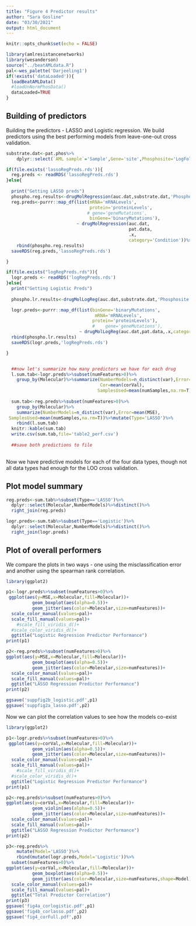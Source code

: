 ```yaml
---
title: "Figure 4 Predictor results"
author: "Sara Gosline"
date: "03/30/2021"
output: html_document
---
```


```r
knitr::opts_chunk$set(echo = FALSE)

library(amlresistancenetworks)
library(wesanderson)
source("../beatAMLdata.R")
pal<-wes_palette('Darjeeling1')
if(!exists('dataLoaded')){
  loadBeatAMLData()
  #loadUnNormPhosData()
  dataLoaded=TRUE
}

```

## Building of predictors

Building the predictors - LASSO and Logistic regression. We build predictors using the best performing models from leave-one-out cross validation. 

```r
 
substrate.dat<-pat.phos%>%
    dplyr::select(`AML sample`='Sample',Gene='site',Phosphosite='LogFoldChange')

if(file.exists('lassoRegPreds.rds')){ 
  reg.preds <- readRDS('lassoRegPreds.rds')
}else{
  
  print("Getting LASSO preds")
  phospho.reg.results<-drugMolRegression(auc.dat,substrate.dat,'Phosphosite')
  reg.preds<-purrr::map_df(list(mRNA='mRNALevels',
                                protein='proteinLevels',
                               # gene='geneMutations',
                                binGene='binaryMutations'),
                           ~ drugMolRegression(auc.dat,
                                               pat.data,                                
                                               .x,
                                               category='Condition'))%>%
    rbind(phospho.reg.results)
  saveRDS(reg.preds,'lassoRegPreds.rds')

}

if(file.exists("logRegPreds.rds")){
  logr.preds <- readRDS('logRegPreds.rds')
}else{
  print("Getting Logistic Preds")
  
  phospho.lr.results<-drugMolLogReg(auc.dat,substrate.dat,'Phosphosite')

  logr.preds<-purrr::map_df(list(binGene='binaryMutations',
                                  mRNA='mRNALevels',
                                 protein='proteinLevels'),
                                 #    gene='geneMutations'),                                
                            ~ drugMolLogReg(auc.dat,pat.data,.x,category='Condition'))%>%
  rbind(phospho.lr.results)
  saveRDS(logr.preds,'logRegPreds.rds')

}


  ##now let's summarize how many predictors we have for each drug
  l.sum.tab<-logr.preds%>%subset(numFeatures>0)%>%
    group_by(Molecular)%>%summarize(NumberModels=n_distinct(var),Error=mean(MSE),
                                    Cor=mean(corVal),
                                   SamplesUsed=mean(numSamples,na.rm=T))%>%mutate(Type='Logistic')
  
  sum.tab<-reg.preds%>%subset(numFeatures>0)%>%
    group_by(Molecular)%>%
    summarize(NumberModels=n_distinct(var),Error=mean(MSE),                                    Cor=mean(corVal),
 SamplesUsed=mean(numSamples,na.rm=T))%>%mutate(Type='LASSO')%>%
    rbind(l.sum.tab)
  knitr::kable(sum.tab)
  write.csv(sum.tab,file='table2_perf.csv')
  
  ##save both predictions to file
    
```

Now we have predictive models for each of the four data types, though not all data types had enough for the LOO cross validation. 

## Plot model summary
```r

reg.preds<-sum.tab%>%subset(Type=='LASSO')%>%
  dplyr::select(Molecular,NumberModels)%>%distinct()%>%
  right_join(reg.preds)

logr.preds<-sum.tab%>%subset(Type=='Logistic')%>%
  dplyr::select(Molecular,NumberModels)%>%distinct()%>%
  right_join(logr.preds)


```

## Plot of overall performers

We compare the plots in two ways - one using the misclassification error and another using the spearman rank correlation. 
```r

library(ggplot2)

p1<-logr.preds%>%subset(numFeatures>0)%>%
 ggplot(aes(y=MSE,x=Molecular,fill=Molecular))+
          geom_boxplot(aes(alpha=0.5))+
          geom_jitter(aes(color=Molecular,size=numFeatures))+
  scale_color_manual(values=pal)+
  scale_fill_manual(values=pal)+
    #scale_fill_viridis_d()+
  #scale_color_viridis_d()+
  ggtitle("Logistic Regression Predictor Performance")
print(p1)

p2<-reg.preds%>%subset(numFeatures>0)%>%
ggplot(aes(y=MSE,x=Molecular,fill=Molecular))+
          geom_boxplot(aes(alpha=0.5))+
          geom_jitter(aes(color=Molecular,size=numFeatures))+
  scale_color_manual(values=pal)+
  scale_fill_manual(values=pal)+
  ggtitle("LASSO Regression Predictor Performance")
print(p2)

ggsave('suppfig2b_logistic.pdf',p1)
ggsave('suppfig2a_lasso.pdf',p2)

```

Now we can plot the correlation values to see how the models co-exist

```r
library(ggplot2)

p1<-logr.preds%>%subset(numFeatures>0)%>%
 ggplot(aes(y=corVal,x=Molecular,fill=Molecular))+
          geom_violin(aes(alpha=0.5))+
          geom_jitter(aes(color=Molecular,size=numFeatures))+
  scale_color_manual(values=pal)+
  scale_fill_manual(values=pal)+
    #scale_fill_viridis_d()+
  #scale_color_viridis_d()+
  ggtitle("Logistic Regression Predictor Performance")
print(p1)

p2<-reg.preds%>%subset(numFeatures>0)%>%
ggplot(aes(y=corVal,x=Molecular,fill=Molecular))+
          geom_violin(aes(alpha=0.5))+
          geom_jitter(aes(color=Molecular,size=numFeatures))+
  scale_color_manual(values=pal)+
  scale_fill_manual(values=pal)+
  ggtitle("LASSO Regression Predictor Performance")
print(p2)

p3<-reg.preds%>%
    mutate(Model='LASSO')%>%
    rbind(mutate(logr.preds,Model='Logistic'))%>%
  subset(numFeatures>0)%>%
ggplot(aes(y=corVal,x=Molecular,fill=Molecular))+
          geom_boxplot(aes(alpha=0.5))+
          geom_jitter(aes(color=Molecular,size=numFeatures,shape=Model))+
  scale_color_manual(values=pal)+
  scale_fill_manual(values=pal)+
  ggtitle("Total Predictor Correlation")
print(p3)
ggsave('fig4a_corlogistic.pdf',p1)
ggsave('fig4b_corlasso.pdf',p2)
ggsave('fig4_corFull.pdf',p3)



```
